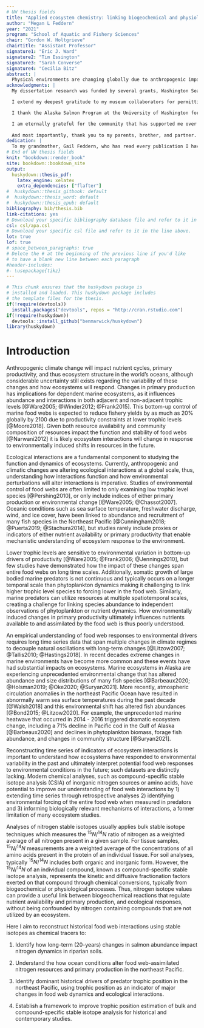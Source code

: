 ```yaml
---
# UW thesis fields
title: "Applied ecosystem chemistry: linking biogeochemical and physiological processes to ecological interactions"
author: "Megan L Feddern"
year: "2021"
program: "School of Aquatic and Fishery Sciences"
chair: "Gordon W. Holtgrieve"
chairtitle: "Assistant Professor"
signature1: "Eric J. Ward"
signature2: "Tim Essington"
signature3: "Sarah Converse"
signature4: "Cecilia Bitz"
abstract: |
  Physical environments are changing globally due to anthropogenic impacts which have the potential to alter ecological interactions. To understand how ecological interactions are changing, long-term datasets are necessary to document ecological baselines from the past that are comparable to current ecological conditions. Stable isotope values can be useful chemical tracers for retrospective analyses which can elucidate changes in biogeochemistry and trophic interactions that influence food webs. My dissertation applies compound-specific stable isotope analysis (CSIA) of amino acids and inorganic nitrogen to understand long-term, regional, ecological responses to physical conditions in the northeast Pacific. I tested the long-term importance of salmon subsidies to Alaskan riparian ecosystems by measuring inorganic nitrogen concentrations, transformation rates, and nitrogen stable isotope values in soil following a 20-year carcass manipulation experiment. Carcass subsidies did not increase soil nitrogen concentrations or transformation rates but the nitrogen stable isotope value of ammonium was significantly enriched in 15N compared to salmon carcasses, indicating the importance of salmon derived nutrients is likely overestimated for some systems. Using museum skull specimens from two species of pinnipeds in the northeast Pacific, harbor seals (*Phoca vitulina*) and Steller sea lions (*Eumetopias jubatus*), I derived a century of predator stable isotope data. I compared the carbon and nitrogen stable isotope values of source amino acids to regional climate datasets and determined coastal food webs responded to climate regimes, coastal upwelling, and freshwater discharge, yet the strength of responses to individual drivers varied across the northeast Pacific. These findings demonstrate stable isotope data can serve as a tracer of nitrogen resources and phytoplankton dynamics that is specific to resources that are assimilated by food webs. To calculate pinniped trophic position from the historic dataset, I was the first to apply taxa-specific trophic enrichment factors, a system specific beta-value, a temporal lag to account for tissue turnover time, and a multi-trophic amino acid analysis framework within a single study. This approach constrained assumptions regarding physiological processes and vascular plant contributions to the food web, which can confound stable isotope data interpretation. I analyzed long-term predictors of harbor seal trophic position in Washington and identified delayed responses of harbor seals to both physical ocean conditions (upwelling, sea surface, discharge) and prey availability (Pacific hake, Pacific herring and Chinook salmon). Consideration for dynamic responses of harbor seals to their environment is an important factor for understanding predator-prey interactions as harbor seals respond to multiple ecological factors that are often changing simultaneously and their response occurs at multiple temporal scales. I then analyzed regional and decadal trends in pinniped trophic position in Alaska and identified the largest change in trophic position occurred in recent decades (2000 and 2010) but the direction of the trends diverged based on region and species. Gulf of Alaska pinnipeds are experiencing unique food web conditions in recent decades compared to the past likely in response to climate-induced ecological change in the region. Finally, I constructed a compartment model to explore the effect of stable isotope heterogeneity and consumer isotope incorporation rates on consumer trophic position estimates using both bulk stable isotope analysis and CSIA. Bulk stable isotope analysis produced consistent errors in trophic position estimates by as much as one trophic level that were more pronounced in higher trophic level consumers and CSIA was more accurate than bulk stable isotope analysis. Altogether, these results show CSIA is a useful tracer for elucidating long-term physical forcing mechanisms on food webs and incorporating physiological processes that govern stable isotope fractionation into sampling and analysis design can uncover forcing mechanisms that would otherwise be overlooked. 
acknowledgments: |
  My dissertation research was funded by several grants, Washington Sea Grant, University of Washington, pursuant to National Oceanic and Atmospheric Administration (award nos. NA18OAR4170095 and NA19OAR4170360), and the Joint Institute for the Study of the Atmosphere and Ocean (JISAO) under NOAA Cooperative Agreement NA15OAR4320063 (contribution no. 2020-1116). I personally was funded by the National Marine Fisheries Service -Sea Grant Joint Fellowship Program in Population and Ecosystem Dynamics, the School of Aquatic and Fishery Sciences Departmental Fellowships, incuding the H. Mason Keeler Endowment for Excellence and the Clairmont L. and Evelyn S. Egvedt Fellowship, the American Fisheries Society WA/BC Chapter Jeff Cederholm Scholarship, and Teaching Assistantship positions.

  I extend my deepest gratitude to my museum collaborators for permitting sampling and coordinating logistics. Specifically, I would like to thank Jeff Bradley and Sharlene Santana of the UW Burke Museum, Peter Wimberger and Gary Shugart of the Slater Museum, Link Olson and Aren Gunderson of the Museum of the North, Robert Delong of the National Marine Mammal Laboratory, Lesley Kennes and Gavin Hanke of the Royal BC Museum, and Darrin Lunde and John Ososky of the Smithsonian Institute. I thank Megan Stachura and Tom Royer for assistance with environmental datasets, and Chris Harvey and Jens Nielsen for helpful discussions and support. Hyejoo Ro and Karrin Leazer assisted in laboratory work. Mark Haught and Terry Rolfe assisted with GC/C/IRMS method development, maintenance, and troubleshooting.

  I thank the Alaska Salmon Program at the University of Washington for facilitating access to the field siteon Hansen Creek, specifically Jackie Carter, Katie McElroy, and Max Ramos for help with field sampling and logistics. The daily surveys and carcass manipulation (by 3– 5 people) have involved far more individuals than I can name, but I specifically thank Gregory Buck, Harry Rich, Jr., Curry Cunningham, Chris Boatright, Jackie Carter, and the undergraduate students in the Aquatic Ecological Research in Alaska classes.

  I am eternally grateful for the community that has supported me over the past five years. Thank you to my advisor, Gordon Holtgrieve, who encouraged my eclectic research interests and always supported me in finding work-life balance. My other committee members — Drs. Eric Ward, Sarah Converse, Tim Essington, and Cecilia Bitz — challenged me to think about my work broadly, communicate clearly, and think critically about my analyses. Although they were not officially part of my committee, Drs. Jens Nielsen at the Alaska Fisheries Science Center, NOAA and Steve Perakis at the Forest and Rangeland Science Center, USGS, taught me so much about chemistry, collaboration, and mentoring. Thank you to to all past and present members of the Holtgrieve Lab for bringing joy and commiseration to the trials and tribulations of lab work. My fellow SAFS graduate students have been an important part of my community, thank you for your support and friendship.
  
  And most importantly, thank you to my parents, brother, and partner. Your support has meant so much to me!
dedication: |
  To my grandmother, Gail Feddern, who has read every publication I have ever written
# End of UW thesis fields
knit: "bookdown::render_book"
site: bookdown::bookdown_site
output: 
  huskydown::thesis_pdf: 
    latex_engine: xelatex
    extra_dependencies: ["flafter"]
#  huskydown::thesis_gitbook: default
#  huskydown::thesis_word: default
#  huskydown::thesis_epub: default
bibliography: bib/thesis.bib
link-citations: yes
# Download your specific bibliography database file and refer to it in the line above.
csl: csl/apa.csl
# Download your specific csl file and refer to it in the line above.
lot: true
lof: true
# space_between_paragraphs: true
# Delete the # at the beginning of the previous line if you'd like
# to have a blank new line between each paragraph
#header-includes:
#- \usepackage{tikz}
---
```


<!--
Above is the YAML (YAML Ain't Markup Language) header that includes a lot of metadata used to produce the document.  Be careful with spacing in this header!

If you'd like to include a comment that won't be produced in your resulting file enclose it in a block like this.
-->

<!--
If you receive a duplicate label error after knitting, make sure to delete the index.Rmd file and then knit again.
-->

```r
# This chunk ensures that the huskydown package is
# installed and loaded. This huskydown package includes
# the template files for the thesis.
if(!require(devtools))
  install.packages("devtools", repos = "http://cran.rstudio.com")
if(!require(huskydown))
  devtools::install_github("benmarwick/huskydown")
library(huskydown)
```

<!-- The {.unnumbered} option here means that the introduction will be "Chapter 0." You can also use {-} for no numbers on chapters. -->

# Introduction {.unnumbered}

Anthropogenic climate change will impact nutrient cycles, primary productivity, and thus ecosystem structure in the world’s oceans, although considerable uncertainty still exists regarding the variability of these changes and how ecosystems will respond. Changes in primary production has implications for dependent marine ecosystems, as it influences abundance and interactions in both adjacent and non-adjacent trophic levels [@Ware2005; @Winder2012; @Frank2015]. This bottom-up control of marine food webs is expected to reduce fishery yields by as much as 20% globally by 2100 due to productivity constraints at lower trophic levels [@Moore2018]. Given both resource availability and community composition of resources impact the function and stability of food webs [@Narwani2012] it is likely ecosystem interactions will change in response to environmentally induced shifts in resources in the future. 

Ecological interactions are a fundamental component to studying the function and dynamics of ecosystems. Currently, anthropogenic and climatic changes are altering ecological interactions at a global scale, thus, understanding how interactions function and how environmental perturbations will alter interactions is imperative. Studies of environmental control of food webs are often limited to only examining low trophic level species [@Pershing2010], or only include indices of either primary production or environmental change [@Ware2005; @Chassot2007]. Oceanic conditions such as sea surface temperature, freshwater discharge, wind, and ice cover, have been linked to abundance and recruitment of many fish species in the Northeast Pacific [@Cunningham2018; @Puerta2019; @Stachura2014], but studies rarely include proxies or indicators of either nutrient availability or primary productivity that enable mechanistic understanding of ecosystem response to the environment.

Lower trophic levels are sensitive to environmental variation in bottom-up drivers of productivity [@Ware2005; @Frank2006; @Jennings2010], but few studies have demonstrated how the impact of these changes span entire food webs on long time scales. Additionally, somatic growth of large bodied marine predators is not continuous and typically occurs on a longer temporal scale than phytoplankton dynamics making it challenging to link higher trophic level species to forcing lower in the food web. Similarly, marine predators can utilize resources at multiple spatiotemporal scales, creating a challenge for linking species abundance to independent observations of phytoplankton or nutrient dynamics. How environmentally induced changes in primary productivity ultimately influences nutrients available to and assimilated by the food web is thus poorly understood.

An empirical understanding of food web responses to environmental drivers requires long time series data that span multiple changes in climate regimes to decouple natural oscillations with long-term changes [@Litzow2007; @Tallis2010; @Hastings2018]. In recent decades extreme changes in marine environments have become more common and these events have had substantial impacts on ecosystems. Marine ecosystems in Alaska are experiencing unprecedented environmental change that has altered abundance and size distributions of many fish species [@Barbeaux2020; @Holsman2019; @Oke2020; @Suryan2021]. More recently, atmospheric circulation anomalies in the northeast Pacific Ocean have resulted in abnormally warm sea surface temperatures during the past decade [@Walsh2018] and this environmental shift has altered fish abundances [@Bond2015; @Litzow2020]. For example, the unprecedented marine heatwave that occurred in 2014 - 2016 triggered dramatic ecosystem change, including a 71% decline in Pacific cod in the Gulf of Alaska [@Barbeaux2020] and declines in phytoplankton biomass, forage fish abundance, and changes in community structure [@Suryan2021].

Reconstructing time series of indicators of ecosystem interactions is important to understand how ecosystems have responded to environmental variability in the past and ultimately interpret potential food web responses to environmental conditions in the future; such datasets are distinctly lacking. Modern chemical analyses, such as compound-specific stable isotope analysis (CSIA) of inorganic nitrogen sources or amino acids, have potential to improve our understanding of food web interactions by 1) extending time series through retrospective analyses 2) identifying environmental forcing of the entire food web when measured in predators and 3) informing biologically relevant mechanisms of interactions, a former limitation of many ecosystem studies. 

Analyses of nitrogen stable isotopes usually applies bulk stable isotope techniques which measures the $^{15}N/^{14}N$ ratio of nitrogen as a weighted average of all nitrogen present in a given sample. For tissue samples, $^{15}N/^{14}N$ measurements are a weighted average of the concentrations of all amino acids present in the protein of an individual tissue. For soil analyses, typically  $^{15}N/^{14}N$ includes both organic and inorganic form. However, the $^{15}N/^{14}N$ of an individual compound, known as compound-specific stable isotope analysis, represents the kinetic and diffusive fractionation factors exerted on that compound through chemical conversions, typically from biogeochemical or physiological processes. Thus, nitrogen isotope values can provide a useful link between biogeochemical reactions that regulate nutrient availability and primary production, and ecological responses, without being confounded by nitrogen containing compounds that are not utilized by an ecosystem. 

Here I aim to reconstruct historical food web interactions using stable isotopes as chemical tracers to:

1.	Identify how long-term (20-years) changes in salmon abundance impact nitrogen dynamics in riparian soils.

2.	Understand the how ocean conditions alter food web-assimilated nitrogen resources and primary production in the northeast Pacific.

3.	Identify dominant historical drivers of predator trophic position in the northeast Pacific, using trophic position as an indicator of major changes in food web dynamics and ecological interactions.

4.	Establish a framework to improve trophic position estimation of bulk and compound-specific stable isotope analysis for historical and contemporary studies. 
